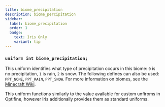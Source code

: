 ```yaml
---
title: biome_precipitation
description: biome_percipitation
sidebar:
  label: biome_precipitation
  order: 1
  badge:
    text: Iris Only
    variant: tip
---
```


### `uniform int biome_precipitation;`

This uniform identifies what type of precipitation occurs in this biome: `0` is no precipitation, `1` is rain, `2` is snow. The following defines can also be used: `PPT_NONE`, `PPT_RAIN`, `PPT_SNOW`.  For more information on biomes, see the [Minecraft Wiki](https://minecraft.wiki/w/Biome).

This uniform functions similarly to the value available for custom unfiroms in Optifine, however Iris additionally provides them as standard uniforms.
